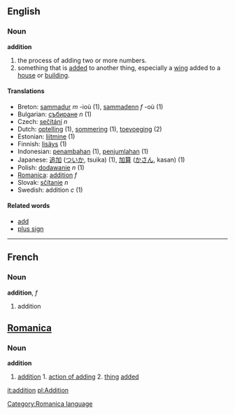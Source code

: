 ==English==

===Noun===
'''addition'''

# the process of adding two or more numbers.
# something that is [[add]]ed to another thing, especially a [[wing]] added to a [[house]] or [[building]].

====Translations====
*Breton: [[sammadur]] ''m'' -ioù (1), [[sammadenn]] ''f'' -où (1)
*Bulgarian: [[събиране]] ''n'' (1)
*Czech: [[sečítání]]  ''n''
*Dutch: [[optelling]] (1), [[sommering]] (1), [[toevoeging]] (2)
*Estonian: [[liitmine]] (1)
*Finnish: [[lisäys]] (1)
*Indonesian: [[tambah|penambahan]] (1), [[jumlah|penjumlahan]] (1)
*Japanese: [[追加]] ([[ついか]], tsuika) (1), [[加算]] ([[かさん]], kasan) (1)
*Polish: [[dodawanie]] ''n'' (1)
*[[Romanica]]: [[addition]] ''f''
*Slovak: [[sčítanie]]  ''n''
*Swedish: addition ''c'' (1)

====Related words====
*[[add]]
*[[plus sign]]
----

==French==

===Noun===
'''addition''', ''f''

# addition

==[[Romanica]]==
[[Category:Romanica language]]
===Noun===
<b>addition</b>
#[[addition]] 1. [[action of adding]] 2. [[thing]] [[added]]

[[it:addition]]
[[pl:Addition]]